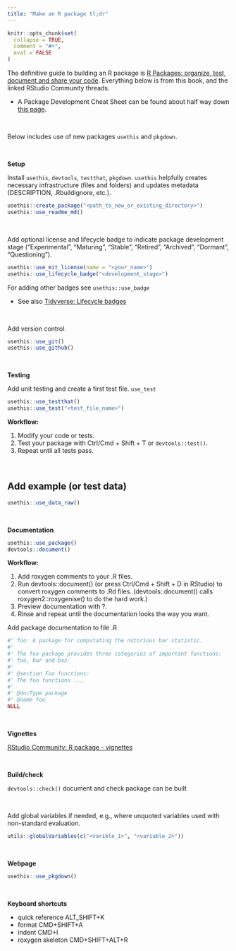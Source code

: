 ```yaml
---
title: "Make an R package tl;dr"
---
```


```r
knitr::opts_chunk$set(
  collapse = TRUE,
  comment = "#>",
  eval = FALSE
)
```


The definitive guide to building an R package is [R Packages: organize, test, document and share your code](https://r-pkgs.org/). Everything below is from this book, and the linked RStudio Community threads.

- A Package Development Cheat Sheet can be found about half way down [this page](https://rstudio.com/resources/cheatsheets/).

<br>

Below includes use of new packages `usethis` and `pkgdown`.

<br>

**Setup**

Install `usethis`, `devtools`, `testthat`, `pkgdown`. `usethis` helpfully creates necessary infrastructure (files and folders) and updates metadata (DESCRIPTION, .Rbuildignore, etc.).

```r
usethis::create_package("<path_to_new_or_existing_directory>")
usethis::use_readme_md()
```

<br>

Add optional license and lifecycle badge to indicate package development stage ("Experimental", "Maturing", "Stable", "Retired", "Archived", "Dormant", "Questioning").

```r
usethis::use_mit_license(name = "<your_name>")
usethis::use_lifecycle_badge("<development_stage>")
```

For adding other badges see `usethis::use_badge`

- See also [Tidyverse: Lifecycle badges](https://www.tidyverse.org/lifecycle/)

<br>

Add version control.

```r
usethis::use_git()
usethis::use_github()
```

<br>


**Testing**

Add unit testing and create a first test file. `use_test`

```r
usethis::use_testthat()
usethis::use_test("<test_file_name>")
```

**Workflow:**

1.	Modify your code or tests.
2.	Test your package with Ctrl/Cmd + Shift + T or `devtools::test()`.
3.	Repeat until all tests pass.

<br>


## Add example (or test data)

```r
usethis::use_data_raw()
```

<br>


**Documentation**

```r
usethis::use_package()
devtools::document()
```

**Workflow:**

1.	Add roxygen comments to your .R files.
2.	Run devtools::document() (or press Ctrl/Cmd + Shift + D in RStudio) to convert roxygen comments to .Rd files. (devtools::document() calls roxygen2::roxygenise() to do the hard work.)
3.	Preview documentation with ?.
4.	Rinse and repeat until the documentation looks the way you want.

Add package documentation to file <package-name>.R

```r
#' foo: A package for computating the notorious bar statistic.
#'
#' The foo package provides three categories of important functions:
#' foo, bar and baz.
#' 
#' @section Foo functions:
#' The foo functions ...
#'
#' @docType package
#' @name foo
NULL
```

<br>


**Vignettes**

[RStudio Community: R package - vignettes](https://community.rstudio.com/t/r-package-vignettes/26673)

<br>


**Build/check**

`devtools::check()`    document and check package can be built

<br>

Add global variables if needed, e.g., where unquoted variables used with non-standard evaluation.

```r
utils::globalVariables(c("<varible_1>", "<variable_2>"))
```

<br>


**Webpage**

```r
usethis::use_pkgdown()
```

<br>


**Keyboard shortcuts**

- quick reference   ALT_SHIFT+K
- format            CMD+SHIFT+A
- indent			      CMD+I
- roxygen skeleton  CMD+SHIFT+ALT+R
